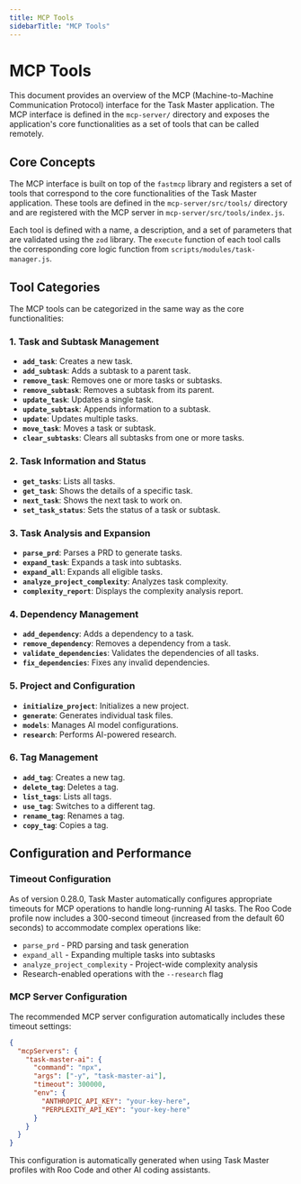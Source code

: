 ```yaml
---
title: MCP Tools
sidebarTitle: "MCP Tools"
---
```


# MCP Tools

This document provides an overview of the MCP (Machine-to-Machine Communication Protocol) interface for the Task Master application. The MCP interface is defined in the `mcp-server/` directory and exposes the application's core functionalities as a set of tools that can be called remotely.

## Core Concepts

The MCP interface is built on top of the `fastmcp` library and registers a set of tools that correspond to the core functionalities of the Task Master application. These tools are defined in the `mcp-server/src/tools/` directory and are registered with the MCP server in `mcp-server/src/tools/index.js`.

Each tool is defined with a name, a description, and a set of parameters that are validated using the `zod` library. The `execute` function of each tool calls the corresponding core logic function from `scripts/modules/task-manager.js`.

## Tool Categories

The MCP tools can be categorized in the same way as the core functionalities:

### 1. Task and Subtask Management

-   **`add_task`**: Creates a new task.
-   **`add_subtask`**: Adds a subtask to a parent task.
-   **`remove_task`**: Removes one or more tasks or subtasks.
-   **`remove_subtask`**: Removes a subtask from its parent.
-   **`update_task`**: Updates a single task.
-   **`update_subtask`**: Appends information to a subtask.
-   **`update`**: Updates multiple tasks.
-   **`move_task`**: Moves a task or subtask.
-   **`clear_subtasks`**: Clears all subtasks from one or more tasks.

### 2. Task Information and Status

-   **`get_tasks`**: Lists all tasks.
-   **`get_task`**: Shows the details of a specific task.
-   **`next_task`**: Shows the next task to work on.
-   **`set_task_status`**: Sets the status of a task or subtask.

### 3. Task Analysis and Expansion

-   **`parse_prd`**: Parses a PRD to generate tasks.
-   **`expand_task`**: Expands a task into subtasks.
-   **`expand_all`**: Expands all eligible tasks.
-   **`analyze_project_complexity`**: Analyzes task complexity.
-   **`complexity_report`**: Displays the complexity analysis report.

### 4. Dependency Management

-   **`add_dependency`**: Adds a dependency to a task.
-   **`remove_dependency`**: Removes a dependency from a task.
-   **`validate_dependencies`**: Validates the dependencies of all tasks.
-   **`fix_dependencies`**: Fixes any invalid dependencies.

### 5. Project and Configuration

-   **`initialize_project`**: Initializes a new project.
-   **`generate`**: Generates individual task files.
-   **`models`**: Manages AI model configurations.
-   **`research`**: Performs AI-powered research.

### 6. Tag Management

-   **`add_tag`**: Creates a new tag.
-   **`delete_tag`**: Deletes a tag.
-   **`list_tags`**: Lists all tags.
-   **`use_tag`**: Switches to a different tag.
-   **`rename_tag`**: Renames a tag.
-   **`copy_tag`**: Copies a tag.

## Configuration and Performance

### Timeout Configuration

As of version 0.28.0, Task Master automatically configures appropriate timeouts for MCP operations to handle long-running AI tasks. The Roo Code profile now includes a 300-second timeout (increased from the default 60 seconds) to accommodate complex operations like:

- `parse_prd` - PRD parsing and task generation
- `expand_all` - Expanding multiple tasks into subtasks
- `analyze_project_complexity` - Project-wide complexity analysis
- Research-enabled operations with the `--research` flag

### MCP Server Configuration

The recommended MCP server configuration automatically includes these timeout settings:

```json
{
  "mcpServers": {
    "task-master-ai": {
      "command": "npx",
      "args": ["-y", "task-master-ai"],
      "timeout": 300000,
      "env": {
        "ANTHROPIC_API_KEY": "your-key-here",
        "PERPLEXITY_API_KEY": "your-key-here"
      }
    }
  }
}
```

This configuration is automatically generated when using Task Master profiles with Roo Code and other AI coding assistants.